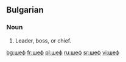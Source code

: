==Bulgarian==

===Noun===
{{infl|bg|noun|plural|шефове}}

# Leader, boss, or chief.

[[bg:шеф]]
[[fr:шеф]]
[[pl:шеф]]
[[ru:шеф]]
[[sr:шеф]]
[[vi:шеф]]

{{bg-noun-m-ove|шеф}}